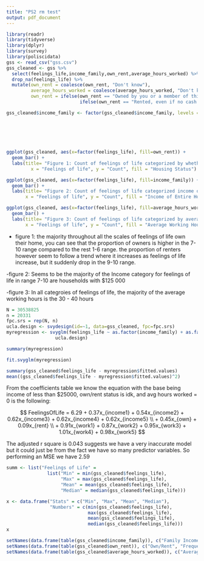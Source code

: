 ```yaml
---
title: "PS2 rm test"
output: pdf_document
---
```

```r
library(readr)
library(tidyverse)
library(dplyr)
library(survey)
library(poliscidata)
gss <- read_csv("gss.csv")
gss_cleaned <- gss %>%
  select(feelings_life,income_family,own_rent,average_hours_worked) %>%
  drop_na(feelings_life) %>%
  mutate(own_rent = coalesce(own_rent, "Don't know"),
         average_hours_worked = coalesce(average_hours_worked, "Don't know"),
         own_rent = ifelse(own_rent == "Owned by you or a member of this household, even if it i...", "Own", 
                           ifelse(own_rent == "Rented, even if no cash rent is paid", "Rent", "Don't know")))

gss_cleaned$income_family <- factor(gss_cleaned$income_family, levels = c("Less than $25,000",
                                                                          "$25,000 to $49,999",
                                                                          "$50,000 to $74,999",
                                                                          "$75,000 to $99,999",
                                                                          "$100,000 to $ 124,999",
                                                                          "$125,000 and more"))

```

```r

ggplot(gss_cleaned, aes(x=factor(feelings_life), fill=own_rent)) + 
  geom_bar() +
  labs(title= "Figure 1: Count of feelings of life categorized by whether they own or rent",
         x = "Feelings of life", y = "Count", fill = "Housing Status")

ggplot(gss_cleaned, aes(x=factor(feelings_life), fill=income_family)) + 
  geom_bar() +
  labs(title= "Figure 2: Count of feelings of life categorized income of the household",
       x = "Feelings of life", y = "Count", fill = "Income of Entire Household")

ggplot(gss_cleaned, aes(x=factor(feelings_life), fill=average_hours_worked)) + 
  geom_bar() +
  labs(title= "Figure 3: Count of feelings of life categorized by average working hours",
       x = "Feelings of life", y = "Count", fill = "Average Working Hours")

```


- figure 1: the majority throughout all the scales of feelings of life own their home, you can see that the proportion of owners is higher in the 7-10 range compared to the rest 1-6 range. the proportion of renters however seem to follow a trend where it increases as feelings of life increase, but it suddenly drop in the 9-10 range.

-figure 2: Seems to be the majority of the Income category for feelings of life in range 7-10 are households with $125 000

-figure 3: In all categroies of feelings of life, the majority of the average working hours is the 30 - 40 hours

```r

N = 30538825
n = 20331
fpc.srs = rep(N, n)
ucla.design <- svydesign(id=~1, data=gss_cleaned, fpc=fpc.srs)
myregression <- svyglm(feelings_life ~ as.factor(income_family) + as.factor(own_rent) + as.factor(average_hours_worked), 
                  ucla.design)

summary(myregression)

fit.svyglm(myregression)     

summary(gss_cleaned$feelings_life - myregression$fitted.values)
mean((gss_cleaned$feelings_life - myregression$fitted.values)^2)

```


From the coefficients table we know the equation with the base being income of less than
$25000, own/rent status is idk, and avg hours worked = 0 is the following:

$$
FeelingsOfLife = 6.29 + 0.37x_{income1} + 0.54x_{income2} + 0.62x_{income3} 
+ 0.62x_{income4} + 0.62x_{income5} \\
+ 0.45x_{own} + 0.09x_{rent} \\
+ 0.91x_{work1} + 0.87x_{work2} + 0.95x_{work3} + 1.01x_{work4} + 0.98x_{work5}
$$

The adjusted r square is 0.043 suggests we have a very inaccurate model but it could just be from the fact we
have so many predictor variables. So performing an MSE we have 2.59 


```r

summ <- list("Feelings of Life" = 
               list("Min" = min(gss_cleaned$feelings_life),
                    "Max" = max(gss_cleaned$feelings_life),
                    "Mean" = mean(gss_cleaned$feelings_life),
                    "Median" = median(gss_cleaned$feelings_life)))

x <- data.frame("Stats" = c("Min", "Max", "Mean", "Median"),
                "Numbers" = c(min(gss_cleaned$feelings_life),
                              max(gss_cleaned$feelings_life),
                              mean(gss_cleaned$feelings_life),
                              median(gss_cleaned$feelings_life)))
x

setNames(data.frame(table(gss_cleaned$income_family)), c("Family Income", "Frequency"))
setNames(data.frame(table(gss_cleaned$own_rent)), c("Own/Rent", "Frequency"))
setNames(data.frame(table(gss_cleaned$average_hours_worked)), c("Average Hours Worked", "Frequency"))

```

















